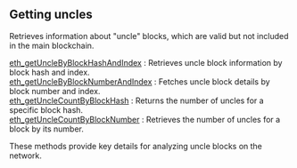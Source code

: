 
<Meta
  title="BSC getting uncles info | dRPC"
/>

## Getting uncles

Retrieves information about "uncle" blocks, which are valid but not included in the main blockchain.

[eth_getUncleByBlockHashAndIndex](/bsc-api/gettinguncles/eth_getUncleByBlockHashAndIndex) : Retrieves uncle block information by block hash and index. \
[eth_getUncleByBlockNumberAndIndex](/bsc-api/gettinguncles/eth_getUncleByBlockNumberAndIndex) : Fetches uncle block details by block number and index. \
[eth_getUncleCountByBlockHash](/bsc-api/gettinguncles/eth_getUncleCountByBlockHash) : Returns the number of uncles for a specific block hash. \
[eth_getUncleCountByBlockNumber](/bsc-api/gettinguncles/eth_getUncleCountByBlockNumber) : Retrieves the number of uncles for a block by its number.

These methods provide key details for analyzing uncle blocks on the network.

<Space h={16} />
<GetStarted />